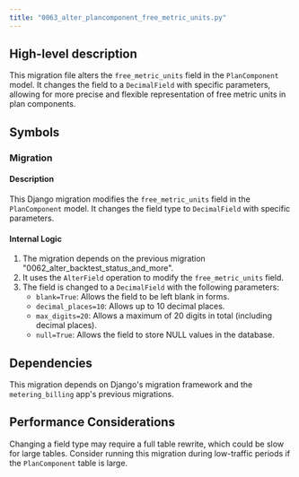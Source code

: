 ```yaml
---
title: "0063_alter_plancomponent_free_metric_units.py"
---
```


## High-level description
This migration file alters the `free_metric_units` field in the `PlanComponent` model. It changes the field to a `DecimalField` with specific parameters, allowing for more precise and flexible representation of free metric units in plan components.

## Symbols

### Migration
#### Description
This Django migration modifies the `free_metric_units` field in the `PlanComponent` model. It changes the field type to `DecimalField` with specific parameters.

#### Internal Logic
1. The migration depends on the previous migration "0062_alter_backtest_status_and_more".
2. It uses the `AlterField` operation to modify the `free_metric_units` field.
3. The field is changed to a `DecimalField` with the following parameters:
   - `blank=True`: Allows the field to be left blank in forms.
   - `decimal_places=10`: Allows up to 10 decimal places.
   - `max_digits=20`: Allows a maximum of 20 digits in total (including decimal places).
   - `null=True`: Allows the field to store NULL values in the database.

## Dependencies
This migration depends on Django's migration framework and the `metering_billing` app's previous migrations.

## Performance Considerations
Changing a field type may require a full table rewrite, which could be slow for large tables. Consider running this migration during low-traffic periods if the `PlanComponent` table is large.